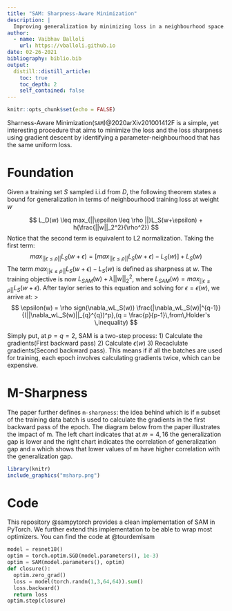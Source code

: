 ```yaml
---
title: "SAM: Sharpness-Aware Minimization"
description: |
  Improving generalization by minimizing loss in a neighbourhood space.
author:
  - name: Vaibhav Balloli
    url: https://vballoli.github.io
date: 02-26-2021
bibliography: biblio.bib
output:
  distill::distill_article:
    toc: true
    toc_depth: 2
    self_contained: false
---
```



```r
knitr::opts_chunk$set(echo = FALSE)
```

Sharness-Aware Minimization(`SAM`)@2020arXiv201001412F is a simple, yet interesting procedure that aims to minimize the loss and the loss sharpness using gradient descent by identifying a parameter-neighbourhood that has the same uniform loss. 

# Foundation
Given a training set $S$ sampled i.i.d from $D$, the following theorem states a bound for generalization in terms of neighbourhood training loss at weight $w$

$$
L_D(w) \leq max_{||\epsilon \leq \rho ||}L_S(w+\epsilon) + h(\frac{||w||_2^2}{\rho^2})
$$
Notice that the second term is equivalent to L2 normalization. Taking the first term:
$$
max_{||\epsilon \leq \rho ||}L_S(w + \epsilon) = [max_{||\epsilon \leq \rho ||}L_S(w + \epsilon) - L_S(w)] + L_S(w)
$$
The term $max_{||\epsilon \leq \rho ||}L_S(w + \epsilon) - L_S(w)$  is defined as sharpness at $w$. The training objective is now $L_{SAM}(w) + \lambda||w||_2^2$, where $L_{SAM}(w) = max_{||\epsilon \leq \rho ||}L_S(w+\epsilon)$. After taylor series to this equation and solving for $\epsilon = \epsilon(w)$, we arrive at: 
>$$
\epsilon(w) = \rho sign(\nabla_wL_S(w)) \frac{|\nabla_wL_S(w)|^{q-1}}{(||\nabla_wL_S(w)||_{q}^{q})^p},(q = \frac{p}{p-1}\,from\,Holder's \,inequality)
$$

Simply put, at $p = q = 2$, SAM is a two-step process: 1) Calculate the gradients(First backward pass) 2) Calculate $\epsilon(w)$ 3) Recaclulate gradients(Second backward pass). This means if if all the batches are used for training, each epoch involves calculating gradients twice, which can be expensive.

# M-Sharpness
The paper further defines `m-sharpness`: the idea behind which is if `m` subset of the training data batch is used to calculate the gradients in the first backward pass of the epoch. The diagram below from the paper illustrates the impact of m. The left chart indicates that at $m=4,16$ the generalization gap is lower and the right chart indicates the correlation of generalization gap and `m` which shows that lower values of m have higher correlation with the generalization gap.

```r
library(knitr)
include_graphics("msharp.png")
```

# Code

This repository @sampytorch provides a clean implementation of SAM in PyTorch. We further extend this implementation to be able to wrap most optimizers. You can find the code at @tourdemlsam

```python
model = resnet18()
optim = torch.optim.SGD(model.parameters(), 1e-3)
optim = SAM(model.parameters(), optim)
def closure():
  optim.zero_grad()
  loss = model(torch.randn(1,3,64,64)).sum()
  loss.backward()
  return loss
optim.step(closure)
```
